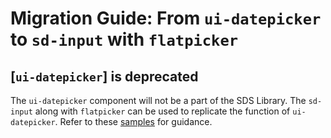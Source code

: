 # Migration Guide: From `ui-datepicker` to `sd-input` with `flatpicker`

## [`ui-datepicker`] is deprecated

The `ui-datepicker` component will not be a part of the SDS Library. The `sd-input` along with `flatpicker` can be used to replicate the function of `ui-datepicker`. Refer to these [samples](https://solid-design-system.fe.union-investment.de/x.x.x/storybook/?path=/docs/components-sd-input--docs#sample%3A%20datepicker) for guidance.
